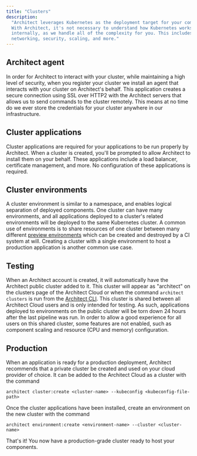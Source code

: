 ```yaml
---
title: "Clusters"
description:
  "Architect leverages Kubernetes as the deployment target for your components.
  With Architect, it's not necessary to understand how Kubernetes works
  internally, as we handle all of the complexity for you. This includes
  networking, security, scaling, and more."
---
```


## Architect agent

In order for Architect to interact with your cluster, while maintaining a high
level of security, when you register your cluster we install an agent that
interacts with your cluster on Architect's behalf. This application creates a
secure connection using SSL over HTTP2 with the Architect servers that allows us
to send commands to the cluster remotely. This means at no time do we ever store
the credentials for your cluster anywhere in our infrastructure.

## Cluster applications

Cluster applications are required for your applications to be run properly by
Architect. When a cluster is created, you'll be prompted to allow Architect to
install them on your behalf. These applications include a load balancer,
certificate management, and more. No configuration of these applications is
required.

## Cluster environments

A cluster environment is similar to a namespace, and enables logical separation
of deployed components. One cluster can have many environments, and all
applications deployed to a cluster's related environments will be deployed to
the same Kubernetes cluster. A common use of environments is to share resources
of one cluster between many different
[preview environments](/deployments/automated-previews) which can be created and
destroyed by a CI system at will. Creating a cluster with a single environment
to host a production application is another common use case.

## Testing

When an Architect account is created, it will automatically have the Architect
public cluster added to it. This cluster will appear as "architect" on the
clusters page of the Architect Cloud or when the command `architect clusters` is
run from the [Architect CLI](https://github.com/architect-team/architect-cli).
This cluster is shared between all Architect Cloud users and is only intended
for testing. As such, applications deployed to environments on the public
cluster will be torn down 24 hours after the last pipeline was run. In order to
allow a good experience for all users on this shared cluster, some features are
not enabled, such as component scaling and resource (CPU and memory)
configuration.

## Production

When an application is ready for a production deployment, Architect recommends
that a private cluster be created and used on your cloud provider of choice. It
can be added to the Architect Cloud as a cluster with the command

```
architect cluster:create <cluster-name> --kubeconfig <kubeconfig-file-path>
```

Once the cluster applications have been installed, create an environment on the
new cluster with the command

```
architect environment:create <environment-name> --cluster <cluster-name>
```

That's it! You now have a production-grade cluster ready to host your
components.

